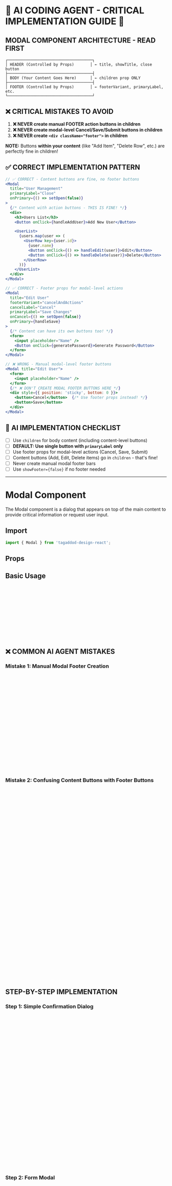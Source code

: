 
<Meta of={ModalStories} />

# 🚨 AI CODING AGENT - CRITICAL IMPLEMENTATION GUIDE 🚨

## MODAL COMPONENT ARCHITECTURE - READ FIRST
```
┌─────────────────────────────────────┐
│ HEADER (Controlled by Props)       │ ← title, showTitle, close button
├─────────────────────────────────────┤
│ BODY (Your Content Goes Here)      │ ← children prop ONLY
├─────────────────────────────────────┤
│ FOOTER (Controlled by Props)       │ ← footerVariant, primaryLabel, etc.
└─────────────────────────────────────┘
```

## ❌ CRITICAL MISTAKES TO AVOID
1. **❌ NEVER create manual FOOTER action buttons in children**
2. **❌ NEVER create modal-level Cancel/Save/Submit buttons in children**
3. **❌ NEVER create `<div className="footer">` in children**

**NOTE:** Buttons **within your content** (like "Add Item", "Delete Row", etc.) are perfectly fine in children!

## ✅ CORRECT IMPLEMENTATION PATTERN
```jsx
// ✅ CORRECT - Content buttons are fine, no footer buttons
<Modal
  title="User Management"
  primaryLabel="Close"
  onPrimary={() => setOpen(false)}
>
  {/* Content with action buttons - THIS IS FINE! */}
  <div>
    <h3>Users List</h3>
    <Button onClick={handleAddUser}>Add New User</Button>

    <UserList>
      {users.map(user => (
        <UserRow key={user.id}>
          {user.name}
          <Button onClick={() => handleEdit(user)}>Edit</Button>
          <Button onClick={() => handleDelete(user)}>Delete</Button>
        </UserRow>
      ))}
    </UserList>
  </div>
</Modal>

// ✅ CORRECT - Footer props for modal-level actions
<Modal
  title="Edit User"
  footerVariant="cancelAndActions"
  cancelLabel="Cancel"
  primaryLabel="Save Changes"
  onCancel={() => setOpen(false)}
  onPrimary={handleSave}
>
  {/* Content can have its own buttons too! */}
  <form>
    <input placeholder="Name" />
    <Button onClick={generatePassword}>Generate Password</Button>
  </form>
</Modal>

// ❌ WRONG - Manual modal-level footer buttons
<Modal title="Edit User">
  <form>
    <input placeholder="Name" />
  </form>
  {/* ❌ DON'T CREATE MODAL FOOTER BUTTONS HERE */}
  <div style={{ position: 'sticky', bottom: 0 }}>
    <button>Cancel</button>  {/* Use footer props instead! */}
    <button>Save</button>
  </div>
</Modal>
```

## 🎯 AI IMPLEMENTATION CHECKLIST
- [ ] Use `children` for body content (including content-level buttons)
- [ ] **DEFAULT: Use single button with `primaryLabel` only**
- [ ] Use footer props for modal-level actions (Cancel, Save, Submit)
- [ ] Content buttons (Add, Edit, Delete items) go in `children` - that's fine!
- [ ] Never create manual modal footer bars
- [ ] Use `showFooter={false}` if no footer needed

---

# Modal Component

The Modal component is a dialog that appears on top of the main content to provide critical information or request user input.

## Import
```jsx
import { Modal } from 'tagaddod-design-react';
```

## Props
<ArgTypes of={Modal} />

## Basic Usage
<Canvas of={ModalStories.Default} />

```jsx
// DEFAULT: Single button pattern (most common)
<Modal
  trigger={<Button>Open Modal</Button>}
  title="Modal Title"
  primaryLabel="OK"           // Single button (DEFAULT)
  onPrimary={() => closeModal()}
>
  <div style={{ padding: '16px' }}>
    Modal content goes here
  </div>
</Modal>
```

## ❌ COMMON AI AGENT MISTAKES

### Mistake 1: Manual Modal Footer Creation
```jsx
// ❌ WRONG - Don't create modal-level footer buttons manually
<Modal title="Delete Confirmation">
  <p>Are you sure?</p>
  <div style={{display: 'flex', justifyContent: 'flex-end', marginTop: '20px'}}>
    <button>Cancel</button>  {/* Modal-level action - use footer props! */}
    <button>Delete</button>
  </div>
</Modal>

// ✅ CORRECT - Use footer props for modal actions
<Modal
  title="Delete Confirmation"
  footerVariant="cancelAndActions"
  cancelLabel="Cancel"
  primaryLabel="Delete"
  onCancel={() => setOpen(false)}
  onPrimary={handleDelete}
>
  <p>Are you sure you want to delete this item?</p>
</Modal>
```

### Mistake 2: Confusing Content Buttons with Footer Buttons
```jsx
// ✅ CORRECT - Content buttons inside children are fine!
<Modal title="User Management" primaryLabel="Close" onPrimary={() => setOpen(false)}>
  <div>
    <h3>Users</h3>
    <Button onClick={handleAddUser}>Add New User</Button>  {/* ✅ Content button - OK! */}

    {users.map(user => (
      <div key={user.id}>
        {user.name}
        <Button onClick={() => editUser(user)}>Edit</Button>  {/* ✅ Content button - OK! */}
      </div>
    ))}
  </div>
</Modal>

// ❌ WRONG - Modal-level footer actions in children
<Modal title="Edit Form">
  <form>
    <input name="email" />
  </form>
  <div style={{position: 'sticky', bottom: 0}}>
    <button>Cancel</button>  {/* ❌ Use footer props instead! */}
    <button>Save</button>
  </div>
</Modal>

// ✅ CORRECT - Footer props for modal actions, content buttons in children
<Modal
  title="Edit Form"
  footerVariant="cancelAndActions"
  cancelLabel="Cancel"
  primaryLabel="Save"
  onCancel={() => setOpen(false)}
  onPrimary={handleSave}
>
  <form>
    <input name="email" />
    <Button onClick={generateEmail}>Generate Email</Button>  {/* ✅ Content button - OK! */}
  </form>
</Modal>
```

## STEP-BY-STEP IMPLEMENTATION

### Step 1: Simple Confirmation Dialog
```jsx
// DEFAULT: Single button for simple confirmations
<Modal
  title="Confirm Action"
  primaryLabel="Continue"        // Single button (DEFAULT)
  onPrimary={() => {
    performAction();
    setShowModal(false);
  }}
  open={showModal}
  onOpenChange={setShowModal}
>
  <div style={{ padding: '16px' }}>
    <p>Click Continue to perform this action.</p>
  </div>
</Modal>

// Only use multiple buttons when user needs choice
<Modal
  title="Confirm Deletion"
  footerVariant="cancelAndActions"  // When user needs to cancel
  cancelLabel="No, Cancel"
  primaryLabel="Yes, Delete"
  onCancel={() => setShowModal(false)}
  onPrimary={() => {
    performAction();
    setShowModal(false);
  }}
>
  <div style={{ padding: '16px' }}>
    <p>Are you sure you want to delete this item?</p>
  </div>
</Modal>
```

### Step 2: Form Modal
```jsx
// DEFAULT: Single button for forms
<Modal
  title="Add New User"
  primaryLabel="Add User"         // Single submit button (DEFAULT)
  onPrimary={() => submitUser(formData)}
>
  <div style={{ padding: '16px', display: 'flex', flexDirection: 'column', gap: '16px' }}>
    <input
      placeholder="Full Name"
      value={formData.name}
      onChange={(e) => setFormData(prev => ({ ...prev, name: e.target.value }))}
    />
    <input
      placeholder="Email"
      value={formData.email}
      onChange={(e) => setFormData(prev => ({ ...prev, email: e.target.value }))}
    />
  </div>
</Modal>
```

### Step 3: Scrollable Content
```jsx
// DEFAULT: Single button for simple acceptance
<Modal
  title="Terms and Conditions"
  scrollable={true}
  maxHeight="60vh"
  primaryLabel="I Understand"     // Single button (DEFAULT)
  onPrimary={() => acceptTerms()}
>
  <div>
    <h3>1. Introduction</h3>
    <p>Long content that will scroll...</p>
    {/* More content sections */}
  </div>
</Modal>

// Use multiple buttons only when user needs choice
<Modal
  title="Terms and Conditions"
  scrollable={true}
  maxHeight="60vh"
  footerVariant="cancelAndActions"  // When user can decline
  cancelLabel="Decline"
  primaryLabel="Accept"
  onCancel={() => setShowModal(false)}
  onPrimary={() => acceptTerms()}
>
  <div>
    <h3>1. Introduction</h3>
    <p>Long content that will scroll...</p>
  </div>
</Modal>
```

## Footer Variants

### Default: Single Button (Most Common)
```jsx
// ✅ DEFAULT: Use this pattern first
<Modal
  primaryLabel="Save"         // Single button (DEFAULT)
  onPrimary={handleSave}
>
  {/* Content only */}
</Modal>
// Renders:                   [Save]
```

### cancelAndActions (Use Only When Multiple Buttons Needed)
```jsx
// Use only when user needs choice between cancel and action
<Modal
  footerVariant="cancelAndActions"
  cancelLabel="Cancel"        // Left side
  primaryLabel="Save"         // Right side
  secondaryLabel="Draft"      // Right side
>
  {/* Content only */}
</Modal>
// Renders: [Cancel]           [Draft] [Save]
```

### swapAndActions
```jsx
<Modal
  footerVariant="swapAndActions"
  swapContent={<span>Auto-saved</span>}  // Left side
  primaryLabel="Publish"                 // Right side
>
  {/* Content only */}
</Modal>
// Renders: [Auto-saved]       [Publish]
```

### actionsOnly
```jsx
<Modal
  footerVariant="actionsOnly"
  primaryLabel="Continue"     // Right side
  secondaryLabel="Back"       // Right side
>
  {/* Content only */}
</Modal>
// Renders:                   [Back] [Continue]
```

## Width Sizes

### Small Width (424px)
<Canvas of={ModalStories.SmallWidth} />
```jsx
<Modal width="small" title="Small Modal">
  <div style={{ padding: '16px' }}>Perfect for confirmations</div>
</Modal>
```

### Medium Width (620px) - Default
<Canvas of={ModalStories.MediumWidth} />
```jsx
<Modal width="medium" title="Medium Modal">
  <div style={{ padding: '16px' }}>Ideal for most content</div>
</Modal>
```

### Large Width (980px)
<Canvas of={ModalStories.LargeWidth} />
```jsx
<Modal width="large" title="Large Modal">
  <div style={{ padding: '16px' }}>For complex content</div>
</Modal>
```

### Custom Width
<Canvas of={ModalStories.CustomWidth} />
```jsx
<Modal width="custom" customWidth="50rem" title="Custom Width">
  <div style={{ padding: '16px' }}>Custom dimensions</div>
</Modal>
```

## Content Padding Control

### Default Padding
<Canvas of={ModalStories.Default} />
```jsx
<Modal title="Default Padding">
  <div>Content with default padding (--t-space-500)</div>
</Modal>
```

### Custom Padding
<Canvas of={ModalStories.CustomContentPadding} />
```jsx
<Modal contentPadding="var(--t-space-700)" title="Custom Padding">
  <div>Content with larger padding</div>
</Modal>
```

### No Padding
<Canvas of={ModalStories.NoContentPadding} />
```jsx
<Modal contentPadding="0" title="No Padding">
  <div style={{ padding: '16px', backgroundColor: '#f0f0f0' }}>
    Custom layout control
  </div>
</Modal>
```

## Component Integration

### With Select Components
<Canvas of={ModalStories.FormWithSelect} />
```jsx
<Modal
  title="User Preferences"
  scrollable={true}
  maxHeight="500px"
  footerVariant="cancelAndActions"
  primaryLabel="Save"
>
  <div style={{ padding: '16px', display: 'flex', flexDirection: 'column', gap: '16px' }}>
    <Select
      label="Country"
      options={countryOptions}
      value={preferences.country}
      onValueChange={(value) => setPreferences(prev => ({ ...prev, country: value }))}
    />
    <Select
      label="Language"
      options={languageOptions}
      value={preferences.language}
      onValueChange={(value) => setPreferences(prev => ({ ...prev, language: value }))}
    />
  </div>
</Modal>
```

### Scrollable Content Example
<Canvas of={ModalStories.ScrollableContent} />

## RTL Support

The Modal automatically supports RTL when used with ThemeProvider:

```jsx
import { ThemeProvider } from 'tagaddod-design-react';

<ThemeProvider defaultDirection="rtl" defaultLocale="ar">
  <Modal
    title="عنوان النافذة"
    cancelLabel="إلغاء"
    primaryLabel="تأكيد"
  >
    <div style={{ padding: '16px', textAlign: 'right' }}>
      محتوى النافذة باللغة العربية
    </div>
  </Modal>
</ThemeProvider>
```

### Arabic Content Example
<Canvas of={ModalStories.ArabicContent} />

## Common Use Cases

### Confirmation Dialog
```jsx
const DeleteConfirmation = ({ item, onConfirm }) => (
  <Modal
    title="Confirm Deletion"
    width="small"
    footerVariant="cancelAndActions"
    cancelLabel="Keep Item"
    primaryLabel={`Delete ${item.type}`}
    onCancel={closeModal}
    onPrimary={() => onConfirm(item.id)}
  >
    <div style={{ padding: '16px', textAlign: 'center' }}>
      <p>Delete <strong>{item.name}</strong>?</p>
    </div>
  </Modal>
);
```

### Information Display
```jsx
<Modal
  title="User Details"
  showFooter={false}  // No modal-level actions needed
>
  <div style={{ padding: '16px' }}>
    <h3>John Doe</h3>
    <p><strong>Email:</strong> john@example.com</p>
    <p><strong>Role:</strong> Administrator</p>

    {/* Content buttons are fine in children! */}
    <Button onClick={handleResetPassword}>Reset Password</Button>
    <Button onClick={handleSendEmail}>Send Email</Button>
  </div>
</Modal>
```

### Content Management with Action Buttons
```jsx
<Modal
  title="User Management"
  primaryLabel="Close"
  onPrimary={() => setOpen(false)}
>
  <div style={{ padding: '16px' }}>
    <div style={{ marginBottom: '16px' }}>
      <Button onClick={handleAddUser}>Add New User</Button>
    </div>

    {users.map(user => (
      <div key={user.id} style={{ display: 'flex', gap: '8px', padding: '8px', borderBottom: '1px solid #eee' }}>
        <span>{user.name}</span>
        <Button variant="plain" onClick={() => handleEdit(user)}>Edit</Button>
        <Button variant="plain" tone="critical" onClick={() => handleDelete(user)}>Delete</Button>
      </div>
    ))}
  </div>
</Modal>
```

### Multi-Step Form
```jsx
<Modal
  title={`Step ${currentStep} of 3`}
  footerVariant="cancelAndActions"
  cancelLabel="Cancel"
  primaryLabel={currentStep === 3 ? "Complete" : "Next"}
  secondaryLabel={currentStep > 1 ? "Back" : undefined}
  showSecondaryButton={currentStep > 1}
  onCancel={closeModal}
  onPrimary={currentStep === 3 ? completeForm : nextStep}
  onSecondary={previousStep}
>
  <div style={{ padding: '16px' }}>
    {/* Step content based on currentStep */}
    {currentStep === 1 && <PersonalInfoForm />}
    {currentStep === 2 && <AddressForm />}
    {currentStep === 3 && <ReviewForm />}
  </div>
</Modal>
```

## Header/Footer Control

### Without Title
<Canvas of={ModalStories.WithoutTitle} />
```jsx
<Modal showTitle={false}>
  <div style={{ padding: '16px' }}>Content without title bar</div>
</Modal>
```

### Without Footer
<Canvas of={ModalStories.WithoutFooter} />
```jsx
<Modal title="Info Modal" showFooter={false}>
  <div style={{ padding: '16px' }}>
    Content without action buttons
    <div style={{ marginTop: '16px', textAlign: 'right' }}>
      <Button onClick={closeModal}>Close</Button>
    </div>
  </div>
</Modal>
```

## Advanced Features

### Dynamic Footer Control
<Canvas of={ModalStories.DynamicFooter} />

### Footer Variants Showcase
<Canvas of={ModalStories.CancelAndActions} />
<Canvas of={ModalStories.SwapAndActions} />
<Canvas of={ModalStories.ActionsOnly} />

## Accessibility

The Modal component provides comprehensive accessibility:

- Built on Radix UI Dialog primitive
- Focus management and trapping
- Keyboard navigation (Tab, Escape)
- Proper ARIA attributes
- Screen reader support
- Background scroll prevention

## Technical Details

### CSS Variables
- `--t-z-modal: 1050` - Modal z-index
- `--t-z-drawer-modal: 1070` - Higher z-index when opened from drawer
- Design tokens for colors, spacing, typography

### Browser Support
Compatible with all modern browsers with full RTL support.

---

## 🎯 QUICK REFERENCE FOR AI AGENTS

### ✅ DO THIS (Content with buttons):
```jsx
<Modal
  title="User Management"
  primaryLabel="Close"
  onPrimary={() => setOpen(false)}
>
  <div>
    {/* ✅ Content buttons are fine! */}
    <Button onClick={addUser}>Add User</Button>
    <Button onClick={deleteUser}>Delete</Button>
  </div>
</Modal>
```

### ✅ With footer (modal-level actions):
```jsx
<Modal
  title="Edit Form"
  footerVariant="cancelAndActions"
  cancelLabel="Cancel"  // Modal footer button
  primaryLabel="Save"   // Modal footer button
  onCancel={handleCancel}
  onPrimary={handleSave}
>
  <form>
    {/* ✅ Content buttons are fine here too! */}
    <Button onClick={generatePassword}>Generate Password</Button>
  </form>
</Modal>
```

### ❌ NEVER DO THIS:
```jsx
<Modal title="Edit Form">
  <form>Content</form>
  {/* ❌ Don't create modal footer buttons manually */}
  <div className="footer">
    <button>Cancel</button>  {/* Use footer props! */}
    <button>Save</button>
  </div>
</Modal>
```

**Remember: Content buttons go in `children` (✅), modal footer buttons use props (✅), manual modal footers are wrong (❌)!**